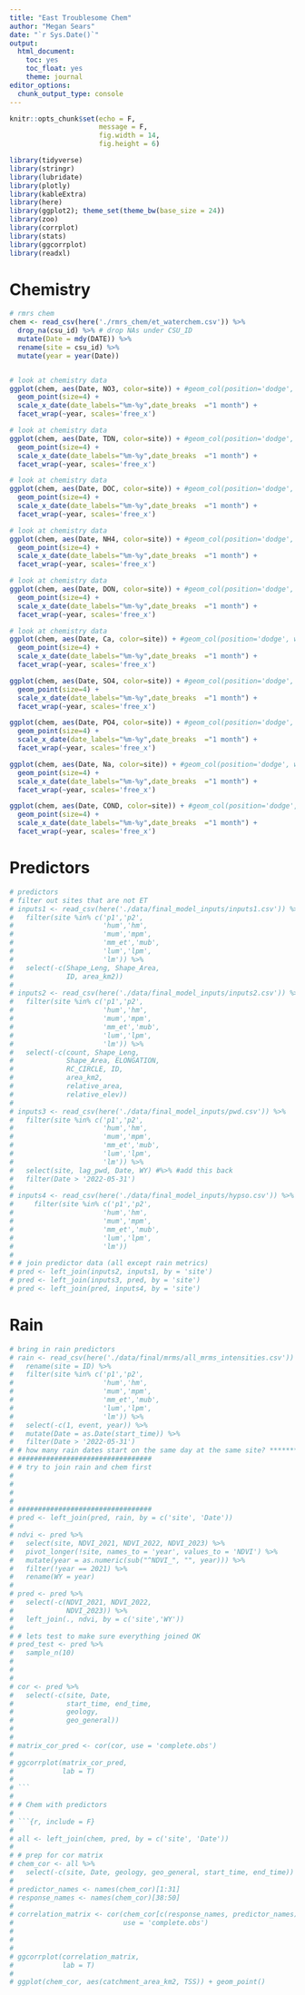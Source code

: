 ```yaml
---
title: "East Troublesome Chem"
author: "Megan Sears"
date: "`r Sys.Date()`"
output:
  html_document:
    toc: yes
    toc_float: yes
    theme: journal
editor_options:
  chunk_output_type: console
---
```


```r
knitr::opts_chunk$set(echo = F,
                      message = F,
                      fig.width = 14,
                      fig.height = 6)

library(tidyverse)
library(stringr)
library(lubridate)
library(plotly)
library(kableExtra)
library(here)
library(ggplot2); theme_set(theme_bw(base_size = 24))
library(zoo)
library(corrplot)
library(stats)
library(ggcorrplot)
library(readxl)

```

# Chemistry

```r

# rmrs chem
chem <- read_csv(here('./rmrs_chem/et_waterchem.csv')) %>%
  drop_na(csu_id) %>% # drop NAs under CSU_ID
  mutate(Date = mdy(DATE)) %>%
  rename(site = csu_id) %>%
  mutate(year = year(Date))


# look at chemistry data
ggplot(chem, aes(Date, NO3, color=site)) + #geom_col(position='dodge', width=15) +
  geom_point(size=4) +
  scale_x_date(date_labels="%m-%y",date_breaks  ="1 month") +
  facet_wrap(~year, scales='free_x')

# look at chemistry data
ggplot(chem, aes(Date, TDN, color=site)) + #geom_col(position='dodge', width=15) +
  geom_point(size=4) +
  scale_x_date(date_labels="%m-%y",date_breaks  ="1 month") +
  facet_wrap(~year, scales='free_x')

# look at chemistry data
ggplot(chem, aes(Date, DOC, color=site)) + #geom_col(position='dodge', width=15) +
  geom_point(size=4) +
  scale_x_date(date_labels="%m-%y",date_breaks  ="1 month") +
  facet_wrap(~year, scales='free_x')

# look at chemistry data
ggplot(chem, aes(Date, NH4, color=site)) + #geom_col(position='dodge', width=15) +
  geom_point(size=4) +
  scale_x_date(date_labels="%m-%y",date_breaks  ="1 month") +
  facet_wrap(~year, scales='free_x')

# look at chemistry data
ggplot(chem, aes(Date, DON, color=site)) + #geom_col(position='dodge', width=15) +
  geom_point(size=4) +
  scale_x_date(date_labels="%m-%y",date_breaks  ="1 month") +
  facet_wrap(~year, scales='free_x')

# look at chemistry data
ggplot(chem, aes(Date, Ca, color=site)) + #geom_col(position='dodge', width=15) +
  geom_point(size=4) +
  scale_x_date(date_labels="%m-%y",date_breaks  ="1 month") +
  facet_wrap(~year, scales='free_x')

ggplot(chem, aes(Date, SO4, color=site)) + #geom_col(position='dodge', width=15) +
  geom_point(size=4) +
  scale_x_date(date_labels="%m-%y",date_breaks  ="1 month") +
  facet_wrap(~year, scales='free_x')

ggplot(chem, aes(Date, PO4, color=site)) + #geom_col(position='dodge', width=15) +
  geom_point(size=4) +
  scale_x_date(date_labels="%m-%y",date_breaks  ="1 month") +
  facet_wrap(~year, scales='free_x')

ggplot(chem, aes(Date, Na, color=site)) + #geom_col(position='dodge', width=15) +
  geom_point(size=4) +
  scale_x_date(date_labels="%m-%y",date_breaks  ="1 month") +
  facet_wrap(~year, scales='free_x')

ggplot(chem, aes(Date, COND, color=site)) + #geom_col(position='dodge', width=15) +
  geom_point(size=4) +
  scale_x_date(date_labels="%m-%y",date_breaks  ="1 month") +
  facet_wrap(~year, scales='free_x')


```

# Predictors

```r
# predictors
# filter out sites that are not ET
# inputs1 <- read_csv(here('./data/final_model_inputs/inputs1.csv')) %>%
#   filter(site %in% c('p1','p2',
#                      'hum','hm',
#                      'mum','mpm',
#                      'mm_et','mub',
#                      'lum','lpm',
#                      'lm')) %>%
#   select(-c(Shape_Leng, Shape_Area, 
#             ID, area_km2))
# 
# inputs2 <- read_csv(here('./data/final_model_inputs/inputs2.csv')) %>%
#   filter(site %in% c('p1','p2',
#                      'hum','hm',
#                      'mum','mpm',
#                      'mm_et','mub',
#                      'lum','lpm',
#                      'lm')) %>%
#   select(-c(count, Shape_Leng, 
#             Shape_Area, ELONGATION, 
#             RC_CIRCLE, ID,
#             area_km2,
#             relative_area,
#             relative_elev))
# 
# inputs3 <- read_csv(here('./data/final_model_inputs/pwd.csv')) %>%
#   filter(site %in% c('p1','p2',
#                      'hum','hm',
#                      'mum','mpm',
#                      'mm_et','mub',
#                      'lum','lpm',
#                      'lm')) %>%
#   select(site, lag_pwd, Date, WY) #%>% #add this back
#   filter(Date > '2022-05-31')
# 
# inputs4 <- read_csv(here('./data/final_model_inputs/hypso.csv')) %>%
#     filter(site %in% c('p1','p2',
#                      'hum','hm',
#                      'mum','mpm',
#                      'mm_et','mub',
#                      'lum','lpm',
#                      'lm'))
# 
# # join predictor data (all except rain metrics)
# pred <- left_join(inputs2, inputs1, by = 'site')
# pred <- left_join(inputs3, pred, by = 'site')
# pred <- left_join(pred, inputs4, by = 'site')

```

# Rain

```r
# bring in rain predictors
# rain <- read_csv(here('./data/final/mrms/all_mrms_intensities.csv')) %>%
#   rename(site = ID) %>% 
#   filter(site %in% c('p1','p2',
#                      'hum','hm',
#                      'mum','mpm',
#                      'mm_et','mub',
#                      'lum','lpm',
#                      'lm')) %>%
#   select(-c(1, event, year)) %>%
#   mutate(Date = as.Date(start_time)) %>%
#   filter(Date > '2022-05-31')
# # how many rain dates start on the same day at the same site? *******
# #################################
# # try to join rain and chem first
# 
# 
# 
# 
# #################################
# pred <- left_join(pred, rain, by = c('site', 'Date'))
# 
# ndvi <- pred %>%
#   select(site, NDVI_2021, NDVI_2022, NDVI_2023) %>%
#   pivot_longer(!site, names_to = 'year', values_to = 'NDVI') %>%
#   mutate(year = as.numeric(sub("^NDVI_", "", year))) %>%
#   filter(!year == 2021) %>%
#   rename(WY = year)
#   
# pred <- pred %>%
#   select(-c(NDVI_2021, NDVI_2022, 
#             NDVI_2023)) %>%
#   left_join(., ndvi, by = c('site','WY'))
# 
# # lets test to make sure everything joined OK
# pred_test <- pred %>%
#   sample_n(10)
# 
# 
# 
# cor <- pred %>%
#   select(-c(site, Date,
#             start_time, end_time,
#             geology,
#             geo_general))
# 
# 
# matrix_cor_pred <- cor(cor, use = 'complete.obs')
# 
# ggcorrplot(matrix_cor_pred,
#            lab = T)
# 
# ```
# 
# # Chem with predictors
# 
# ```{r, include = F}
# 
# all <- left_join(chem, pred, by = c('site', 'Date'))
# 
# # prep for cor matrix
# chem_cor <- all %>%
#   select(-c(site, Date, geology, geo_general, start_time, end_time))
# 
# predictor_names <- names(chem_cor)[1:31]
# response_names <- names(chem_cor)[38:50]
# 
# correlation_matrix <- cor(chem_cor[c(response_names, predictor_names)],
#                           use = 'complete.obs')
# 
# 
# 
# ggcorrplot(correlation_matrix,
#            lab = T)
# 
# ggplot(chem_cor, aes(catchment_area_km2, TSS)) + geom_point()

```


